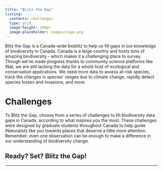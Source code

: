 ```yaml
---
title: "Blitz the Gap"
listing: 
  contents: challenges
  type: grid 
  image-height: 250px
  image-placeholder: images/Logo.png
---
```


Blitz the Gap is a Canada-wide bioblitz to help us fill gaps in our knowledge of biodiversity in Canada. Canada is a large country and hosts tons of amazing biodiversity - which makes it a challenging place to survey. Though we’ve made progress thanks to community science platforms like iNat, we are still lacking the data for a whole host of ecological and conservation applications. We need more data to assess at-risk species, track the changes in species’ ranges due to climate change, rapidly detect species losses and invasions, and more. 

# Challenges

To Blitz the Gap, choose from a series of challenges to fill biodiversity data gaps in Canada, according to what inspires you the most. These challenges were designed by graduate students throughout Canada to help guide iNaturalists like you towards places that deserve a little more attention. Remember: even one observation can be enough to make a difference in our understanding of biodiversity change.

## Ready? Set? Blitz the Gap!

------------------------------------------------------------------------
